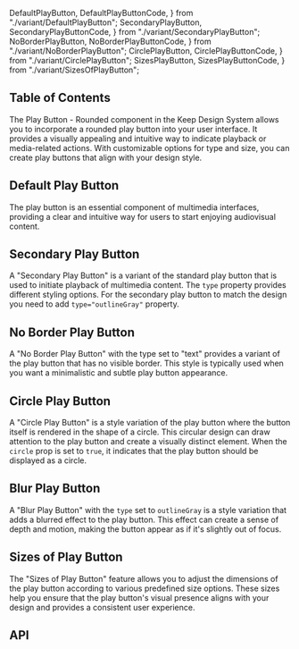   DefaultPlayButton,
  DefaultPlayButtonCode,
} from "./variant/DefaultPlayButton";
  SecondaryPlayButton,
  SecondaryPlayButtonCode,
} from "./variant/SecondaryPlayButton";
  NoBorderPlayButton,
  NoBorderPlayButtonCode,
} from "./variant/NoBorderPlayButton";
  CirclePlayButton,
  CirclePlayButtonCode,
} from "./variant/CirclePlayButton";
  SizesPlayButton,
  SizesPlayButtonCode,
} from "./variant/SizesOfPlayButton";


## Table of Contents

The Play Button - Rounded component in the Keep Design System allows you to incorporate a rounded play button into your user interface. It provides a visually appealing and intuitive way to indicate playback or media-related actions. With customizable options for type and size, you can create play buttons that align with your design style.

## Default Play Button

The play button is an essential component of multimedia interfaces, providing a clear and intuitive way for users to start enjoying audiovisual content.

<CodePreview code={DefaultPlayButtonCode}>
  <DefaultPlayButton />
</CodePreview>

## Secondary Play Button

A "Secondary Play Button" is a variant of the standard play button that is used to initiate playback of multimedia content. The `type` property provides different styling options. For the secondary play button to match the design you need to add `type="outlineGray"` property.

<CodePreview code={SecondaryPlayButtonCode}>
  <SecondaryPlayButton />
</CodePreview>

## No Border Play Button

A "No Border Play Button" with the type set to "text" provides a variant of the play button that has no visible border. This style is typically used when you want a minimalistic and subtle play button appearance.

<CodePreview code={NoBorderPlayButtonCode}>
  <NoBorderPlayButton />
</CodePreview>

## Circle Play Button

A "Circle Play Button" is a style variation of the play button where the button itself is rendered in the shape of a circle. This circular design can draw attention to the play button and create a visually distinct element. When the `circle` prop is set to `true`, it indicates that the play button should be displayed as a circle.

<CodePreview code={CirclePlayButtonCode}>
  <CirclePlayButton />
</CodePreview>

## Blur Play Button

A "Blur Play Button" with the `type` set to `outlineGray` is a style variation that adds a blurred effect to the play button. This effect can create a sense of depth and motion, making the button appear as if it's slightly out of focus.

<CodePreview code={BlurPlayButtonCode}>
  <BlurPlayButton />
</CodePreview>

## Sizes of Play Button

The "Sizes of Play Button" feature allows you to adjust the dimensions of the play button according to various predefined size options. These sizes help you ensure that the play button's visual presence aligns with your design and provides a consistent user experience.

<CodePreview code={SizesPlayButtonCode}>
  <SizesPlayButton />
</CodePreview>

## API

<ComponentApi data={playButtonApiData} />
